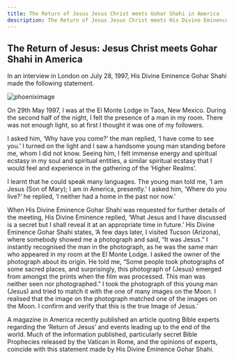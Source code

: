 ```yaml
---
title: The Return of Jesus Jesus Christ meets Gohar Shahi in America
description: The Return of Jesus Jesus Christ meets His Divine Eminence Riaz Ahmed Gohar Shahi in America
---
```


## The Return of Jesus: Jesus Christ meets Gohar Shahi in America

In an interview in London on July 28, 1997, His Divine
Eminence Gohar Shahi made the following statement.

![phoeniximage](../../Public/46.png)

On 29th May 1997, I was at the El Monte Lodge in Taos, New Mexico.
During the second half of the night, I felt the presence of a man in my
room. There was not enough light, so at first I thought it was one of my
followers.

I asked him, ‘Why have you come?’ the man replied, ‘I have come to see
you.’ I turned on the light and I saw a handsome young man standing
before me, whom I did not know. Seeing him, I felt immense energy and
spiritual ecstasy in my soul and spiritual entities, a similar spiritual ecstasy
that I would feel and experience in the gathering of the ‘Higher Realms’.

I learnt that he could speak many languages. The young man told me, ‘I
am Jesus (Son of Mary); I am in America, presently.’ I asked him, ‘Where
do you live?’ he replied, ‘I neither had a home in the past nor now.’

When His Divine Eminence Gohar Shahi was requested for further details
of the meeting, His Divine Eminence replied, ‘What Jesus and I have
discussed is a secret but I shall reveal it at an appropriate time in future.’
His Divine Eminence Gohar Shahi states, ‘A few days later, I visited
Tucson (Arizona), where somebody showed me a photograph and said, “It
was Jesus.” I instantly recognised the man in the photograph, as he was
the same man who appeared in my room at the El Monte Lodge. I asked
the owner of the photograph about its origin. He told me, “Some people
took photographs of some sacred places, and surprisingly, this photograph
of (Jesus) emerged from amongst the prints when the film was processed.
This man was neither seen nor photographed.” I took the photograph of
this young man (Jesus) and tried to match it with the one of many images
on the Moon. I realised that the image on the photograph matched one of
the images on the Moon. I confirm and verify that this is the true Image
of Jesus.’

A magazine in America recently published an article quoting Bible experts
regarding the ‘Return of Jesus’ and events leading up to the end of the world.
Much of the information published, particularly secret Bible Prophecies
released by the Vatican in Rome, and the opinions of experts, coincide with
this statement made by His Divine Eminence Gohar Shahi.